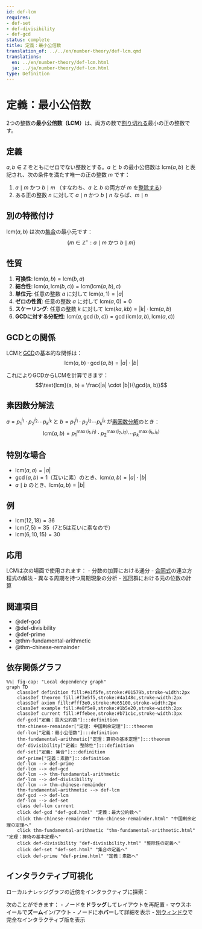 ```yaml
---
id: def-lcm
requires:
- def-set
- def-divisibility
- def-gcd
status: complete
title: 定義：最小公倍数
translation_of: ../../en/number-theory/def-lcm.qmd
translations:
  en: ../en/number-theory/def-lcm.html
  ja: ../ja/number-theory/def-lcm.html
type: Definition
---
```


# 定義：最小公倍数 {#def-lcm}

2つの整数の**最小公倍数（LCM）**は、両方の数で[割り切れる](def-divisibility.qmd)最小の正の整数です。

## 定義

$a, b \in \mathbb{Z}$ をともにゼロでない整数とする。$a$ と $b$ の最小公倍数は $\text{lcm}(a, b)$ と表記され、次の条件を満たす唯一の正の整数 $m$ です：

1. $a \mid m$ かつ $b \mid m$ （すなわち、$a$ と $b$ の両方が $m$ を[整除する](def-divisibility.qmd)）
2. ある正の整数 $n$ に対して $a \mid n$ かつ $b \mid n$ ならば、$m \mid n$

## 別の特徴付け

$\text{lcm}(a, b)$ は次の[集合](../logic-set-theory/def-set.qmd)の最小元です：
$$\{m \in \mathbb{Z}^+ : a \mid m \text{ かつ } b \mid m\}$$

## 性質

1. **可換性**: $\text{lcm}(a, b) = \text{lcm}(b, a)$
2. **結合性**: $\text{lcm}(a, \text{lcm}(b, c)) = \text{lcm}(\text{lcm}(a, b), c)$
3. **単位元**: 任意の整数 $a$ に対して $\text{lcm}(a, 1) = |a|$
4. **ゼロの性質**: 任意の整数 $a$ に対して $\text{lcm}(a, 0) = 0$
5. **スケーリング**: 任意の整数 $k$ に対して $\text{lcm}(ka, kb) = |k| \cdot \text{lcm}(a, b)$
6. **GCDに対する分配性**: $\text{lcm}(a, \gcd(b, c)) = \gcd(\text{lcm}(a, b), \text{lcm}(a, c))$

## GCDとの関係

LCMと[GCD](def-gcd.qmd)の基本的な関係は：
$$\text{lcm}(a, b) \cdot \gcd(a, b) = |a| \cdot |b|$$

これによりGCDからLCMを計算できます：
$$\text{lcm}(a, b) = \frac{|a| \cdot |b|}{\gcd(a, b)}$$

## 素因数分解法

$a = p_1^{i_1} \cdot p_2^{i_2} \cdots p_k^{i_k}$ と $b = p_1^{j_1} \cdot p_2^{j_2} \cdots p_k^{j_k}$ が[素因数分解](def-prime.qmd)のとき：
$$\text{lcm}(a, b) = p_1^{\max(i_1, j_1)} \cdot p_2^{\max(i_2, j_2)} \cdots p_k^{\max(i_k, j_k)}$$

## 特別な場合

- $\text{lcm}(a, a) = |a|$
- $\gcd(a, b) = 1$（互いに素）のとき、$\text{lcm}(a, b) = |a| \cdot |b|$
- $a \mid b$ のとき、$\text{lcm}(a, b) = |b|$

## 例

- $\text{lcm}(12, 18) = 36$
- $\text{lcm}(7, 5) = 35$（7と5は互いに素なので）
- $\text{lcm}(6, 10, 15) = 30$

## 応用

LCMは次の場面で使用されます：
- 分数の加算における通分
- [合同式](def-congruence.qmd)の連立方程式の解法
- 異なる周期を持つ周期現象の分析
- 巡回群における元の位数の計算

## 関連項目

- @def-gcd
- @def-divisibility
- @def-prime
- @thm-fundamental-arithmetic
- @thm-chinese-remainder

## 依存関係グラフ

```mermaid
%%| fig-cap: "Local dependency graph"
graph TD
    classDef definition fill:#e1f5fe,stroke:#01579b,stroke-width:2px
    classDef theorem fill:#f3e5f5,stroke:#4a148c,stroke-width:2px
    classDef axiom fill:#fff3e0,stroke:#e65100,stroke-width:2px
    classDef example fill:#e8f5e9,stroke:#1b5e20,stroke-width:2px
    classDef current fill:#ffebee,stroke:#b71c1c,stroke-width:3px
    def-gcd["定義：最大公約数"]:::definition
    thm-chinese-remainder["定理: 中国剰余定理"]:::theorem
    def-lcm["定義：最小公倍数"]:::definition
    thm-fundamental-arithmetic["定理：算術の基本定理"]:::theorem
    def-divisibility["定義: 整除性"]:::definition
    def-set["定義: 集合"]:::definition
    def-prime["定義：素数"]:::definition
    def-lcm --> def-prime
    def-lcm --> def-gcd
    def-lcm --> thm-fundamental-arithmetic
    def-lcm --> def-divisibility
    def-lcm --> thm-chinese-remainder
    thm-fundamental-arithmetic --> def-lcm
    def-gcd --> def-lcm
    def-lcm --> def-set
    class def-lcm current
    click def-gcd "def-gcd.html" "定義：最大公約数へ"
    click thm-chinese-remainder "thm-chinese-remainder.html" "中国剰余定理の定理へ"
    click thm-fundamental-arithmetic "thm-fundamental-arithmetic.html" "定理：算術の基本定理へ"
    click def-divisibility "def-divisibility.html" "整除性の定義へ"
    click def-set "def-set.html" "集合の定義へ"
    click def-prime "def-prime.html" "定義：素数へ"
```

## インタラクティブ可視化

ローカルナレッジグラフの近傍をインタラクティブに探索：

::: {.graph-viz data-id="def-lcm" data-width="700" data-height="500"}
:::

次のことができます：
- ノードを**ドラッグ**してレイアウトを再配置
- マウスホイールで**ズーム**イン/アウト
- ノードに**ホバー**して詳細を表示
- [別ウィンドウ](../../output/interactive/ja/def-lcm.html){target="_blank"}で完全なインタラクティブ版を表示
